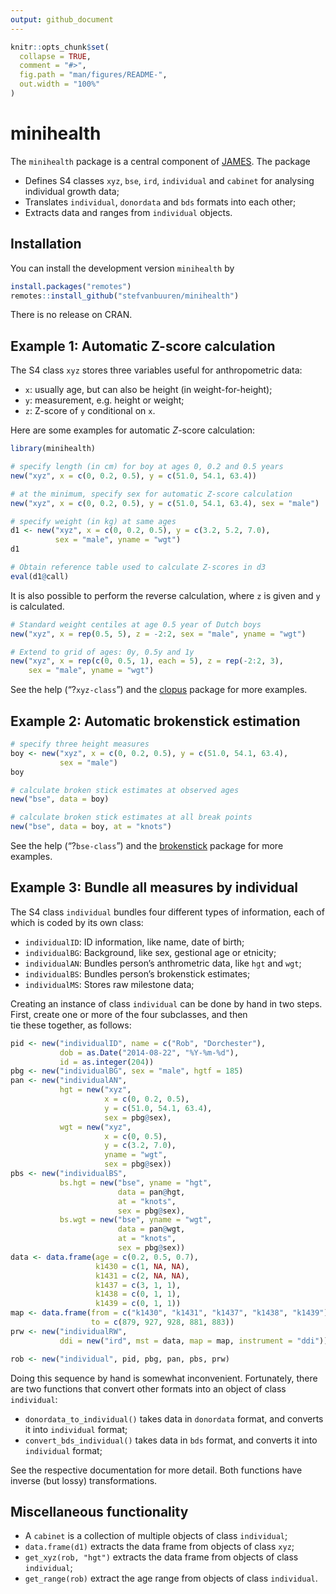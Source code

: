 ```yaml
---
output: github_document
---
```


<!-- README.md is generated from README.Rmd. Please edit that file -->

```r
knitr::opts_chunk$set(
  collapse = TRUE,
  comment = "#>",
  fig.path = "man/figures/README-",
  out.width = "100%"
)
```
# minihealth

<!-- badges: start -->
<!-- badges: end -->

The `minihealth` package is a central component of 
[JAMES](https://github.com/stefvanbuuren/james). The package

- Defines S4 classes `xyz`, `bse`, `ird`, `individual` and `cabinet` for analysing individual growth data; 
- Translates `individual`, `donordata` and `bds` formats into each other;
- Extracts data and ranges from `individual` objects.

## Installation

You can install the development version `minihealth` by

```r
install.packages("remotes")
remotes::install_github("stefvanbuuren/minihealth")
```

There is no release on CRAN.

## Example 1: Automatic Z-score calculation

The S4 class `xyz` stores three variables useful for anthropometric data: 

- `x`: usually age, but can also be height (in weight-for-height);
- `y`: measurement, e.g. height or weight;
- `z`: Z-score of `y` conditional on `x`.

Here are some examples for automatic $Z$-score calculation:

```r
library(minihealth)

# specify length (in cm) for boy at ages 0, 0.2 and 0.5 years
new("xyz", x = c(0, 0.2, 0.5), y = c(51.0, 54.1, 63.4))

# at the minimum, specify sex for automatic Z-score calculation
new("xyz", x = c(0, 0.2, 0.5), y = c(51.0, 54.1, 63.4), sex = "male")

# specify weight (in kg) at same ages
d1 <- new("xyz", x = c(0, 0.2, 0.5), y = c(3.2, 5.2, 7.0), 
          sex = "male", yname = "wgt")
d1

# Obtain reference table used to calculate Z-scores in d3
eval(d1@call)
```

It is also possible to perform the reverse calculation, where `z` 
is given and `y` is calculated.

```r
# Standard weight centiles at age 0.5 year of Dutch boys
new("xyz", x = rep(0.5, 5), z = -2:2, sex = "male", yname = "wgt")

# Extend to grid of ages: 0y, 0.5y and 1y
new("xyz", x = rep(c(0, 0.5, 1), each = 5), z = rep(-2:2, 3), 
    sex = "male", yname = "wgt")
```

See the help ("?`xyz-class`") and the 
[clopus](https://github.com/stefvanbuuren/clopus) package for more examples.

## Example 2: Automatic brokenstick estimation

```r
# specify three height measures
boy <- new("xyz", x = c(0, 0.2, 0.5), y = c(51.0, 54.1, 63.4), 
           sex = "male")
boy

# calculate broken stick estimates at observed ages
new("bse", data = boy)

# calculate broken stick estimates at all break points
new("bse", data = boy, at = "knots")
```

See the help ("?`bse-class`") and the 
[brokenstick](https://github.com/stefvanbuuren/brokenstick) package for more examples.

## Example 3: Bundle all measures by individual

The S4  class `individual` bundles four different types of information, 
each of which is coded by its own class:

- `individualID`: ID information, like name, date of birth;
- `individualBG`: Background, like sex, gestional age or etnicity;
- `individualAN`: Bundles person's anthrometric data, like `hgt` and `wgt`;
- `individualBS`: Bundles person's brokenstick estimates;
- `individualMS`: Stores raw milestone data;

Creating an instance of class `individual` can be done by hand in two 
steps. First, create one or more of the four subclasses, and then  
tie these together, as follows:

```r
pid <- new("individualID", name = c("Rob", "Dorchester"),
           dob = as.Date("2014-08-22", "%Y-%m-%d"), 
           id = as.integer(204))
pbg <- new("individualBG", sex = "male", hgtf = 185)
pan <- new("individualAN",
           hgt = new("xyz", 
                     x = c(0, 0.2, 0.5), 
                     y = c(51.0, 54.1, 63.4), 
                     sex = pbg@sex),
           wgt = new("xyz", 
                     x = c(0, 0.5), 
                     y = c(3.2, 7.0), 
                     yname = "wgt", 
                     sex = pbg@sex))
pbs <- new("individualBS",
           bs.hgt = new("bse", yname = "hgt",
                        data = pan@hgt,
                        at = "knots",
                        sex = pbg@sex),
           bs.wgt = new("bse", yname = "wgt", 
                        data = pan@wgt, 
                        at = "knots",
                        sex = pbg@sex))
data <- data.frame(age = c(0.2, 0.5, 0.7),
                   k1430 = c(1, NA, NA),
                   k1431 = c(2, NA, NA),
                   k1437 = c(3, 1, 1),
                   k1438 = c(0, 1, 1),
                   k1439 = c(0, 1, 1))
map <- data.frame(from = c("k1430", "k1431", "k1437", "k1438", "k1439"),
                  to = c(879, 927, 928, 881, 883))
prw <- new("individualRW",
           ddi = new("ird", mst = data, map = map, instrument = "ddi"))

rob <- new("individual", pid, pbg, pan, pbs, prw)
```

Doing this sequence by hand is somewhat inconvenient. 
Fortunately, there are two functions that convert other formats
into an object of class `individual`:

- `donordata_to_individual()` takes data in `donordata` format, and converts it into `individual` format;
- `convert_bds_individual()` takes data in `bds` format, and converts it into `individual` format;

See the respective documentation for more detail. Both functions have 
inverse (but lossy) transformations.


## Miscellaneous functionality

- A `cabinet` is a collection of multiple objects of class `individual`;
- `data.frame(d1)` extracts the data frame from objects of class `xyz`;
- `get_xyz(rob, "hgt")` extracts the data frame from objects of class `individual`;
- `get_range(rob)` extract the age range from objects of class `individual`.
